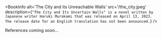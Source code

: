 
<BookInfo
  alt='The City and its Unreachable Walls'
  src='/the_city.jpeg'
  description={`"The City and Its Uncertain Walls" is a novel written by Japanese writer Haruki Murakami that was released on April 13, 2023. The release date for an English translation has not been announced.`}
/>

References coming soon...
